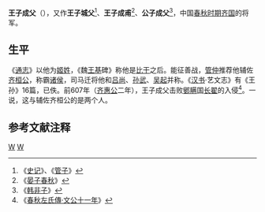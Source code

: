 {{Infobox 先秦人物
|名称= 王子成父
|图像=
|图说=
|姓=[[姬姓|姬]]
|氏=
|名=成父
|字=
|别名=王子成甫、王子城父
|别字=
|谥号=
|时代=春秋时期
|国家=齊國
|身份=齊國大夫
|出生=
|逝世=
|在位=
|父=
|母=
|正妻=
|妾=
|子女=
|太子=
}}
'''王子成父'''（{{bd|？||？||}}），又作'''王子城父'''<ref>《[[史记|史记]]》、《[[管子|管子]]》</ref>、'''王子成甫'''<ref>《[[晏子春秋|晏子春秋]]》</ref>、'''公子成父'''<ref>《[[韩非子|韩非子]]》</ref>，中国[[春秋时期|春秋时期]][[齐国|齐国]]的将军。
==生平==
《[[通志|通志]]》以他为[[姬姓|姬姓]]，《魏[[王基|王基]]碑》称他是[[比干|比干]]之后。能征善战，[[管仲|管仲]]推荐他辅佐[[齐桓公|齐桓公]]，称霸[[诸侯|诸侯]]，司马迁将他和[[吕尚|吕尚]]、[[孙武|孙武]]、[[吴起|吴起]]并称。《[[汉书|汉书]]·艺文志》有《王孙》16篇，已佚。前607年（[[齐惠公|齐惠公]]二年），王子成父击败[[鄋瞒|鄋瞒]]国[[长翟|长翟]]的入侵<ref>《[[s:春秋左氏傳/文公#文公十一年|春秋左氏傳·文公十一年]]》</ref>。一说，这与辅佐齐桓公的是两个人。

==参考文献注释==
{{Reflist}}

[[Category:齐国官员|W]]
[[Category:姜齐军事人物|W]]